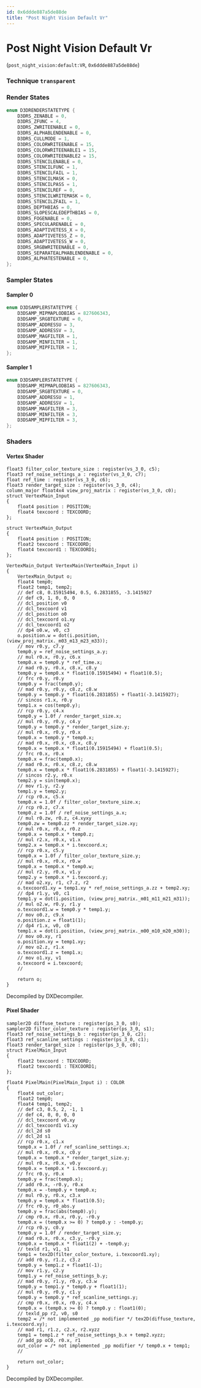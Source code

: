 ```yaml
---
id: 0x6ddde887a5de88de
title: "Post Night Vision Default Vr"
---
```


# Post Night Vision Default Vr
(`post_night_vision:default:VR`, `0x6ddde887a5de88de`)

### Technique `transparent`
### Render States
```cpp
enum D3DRENDERSTATETYPE {
	D3DRS_ZENABLE = 0,
	D3DRS_ZFUNC = 4,
	D3DRS_ZWRITEENABLE = 0,
	D3DRS_ALPHABLENDENABLE = 0,
	D3DRS_CULLMODE = 1,
	D3DRS_COLORWRITEENABLE = 15,
	D3DRS_COLORWRITEENABLE1 = 15,
	D3DRS_COLORWRITEENABLE2 = 15,
	D3DRS_STENCILENABLE = 0,
	D3DRS_STENCILFUNC = 1,
	D3DRS_STENCILFAIL = 1,
	D3DRS_STENCILMASK = 0,
	D3DRS_STENCILPASS = 1,
	D3DRS_STENCILREF = 0,
	D3DRS_STENCILWRITEMASK = 0,
	D3DRS_STENCILZFAIL = 1,
	D3DRS_DEPTHBIAS = 0,
	D3DRS_SLOPESCALEDEPTHBIAS = 0,
	D3DRS_FOGENABLE = 0,
	D3DRS_SPECULARENABLE = 0,
	D3DRS_ADAPTIVETESS_X = 0,
	D3DRS_ADAPTIVETESS_Z = 0,
	D3DRS_ADAPTIVETESS_W = 0,
	D3DRS_SRGBWRITEENABLE = 0,
	D3DRS_SEPARATEALPHABLENDENABLE = 0,
	D3DRS_ALPHATESTENABLE = 0,
};
```
### Sampler States
#### Sampler 0
```cpp
enum D3DSAMPLERSTATETYPE {
	D3DSAMP_MIPMAPLODBIAS = 827606343,
	D3DSAMP_SRGBTEXTURE = 0,
	D3DSAMP_ADDRESSU = 3,
	D3DSAMP_ADDRESSV = 3,
	D3DSAMP_MAGFILTER = 1,
	D3DSAMP_MINFILTER = 1,
	D3DSAMP_MIPFILTER = 1,
};
```
#### Sampler 1
```cpp
enum D3DSAMPLERSTATETYPE {
	D3DSAMP_MIPMAPLODBIAS = 827606343,
	D3DSAMP_SRGBTEXTURE = 0,
	D3DSAMP_ADDRESSU = 1,
	D3DSAMP_ADDRESSV = 1,
	D3DSAMP_MAGFILTER = 3,
	D3DSAMP_MINFILTER = 3,
	D3DSAMP_MIPFILTER = 3,
};
```
### Shaders
#### Vertex Shader
```hlsl
float3 filter_color_texture_size : register(vs_3_0, c5);
float3 ref_noise_settings_a : register(vs_3_0, c7);
float ref_time : register(vs_3_0, c6);
float3 render_target_size : register(vs_3_0, c4);
column_major float4x4 view_proj_matrix : register(vs_3_0, c0);
struct VertexMain_Input
{
    float4 position : POSITION;
    float4 texcoord : TEXCOORD;
};

struct VertexMain_Output
{
    float4 position : POSITION;
    float2 texcoord : TEXCOORD;
    float4 texcoord1 : TEXCOORD1;
};

VertexMain_Output VertexMain(VertexMain_Input i)
{
    VertexMain_Output o;
    float4 temp0;
    float2 temp1, temp2;
    // def c8, 0.15915494, 0.5, 6.2831855, -3.1415927
    // def c9, 1, 0, 0, 0
    // dcl_position v0
    // dcl_texcoord v1
    // dcl_position o0
    // dcl_texcoord o1.xy
    // dcl_texcoord1 o2
    // dp4 o0.w, v0, c3
    o.position.w = dot(i.position, (view_proj_matrix._m03_m13_m23_m33));
    // mov r0.y, c7.y
    temp0.y = ref_noise_settings_a.y;
    // mul r0.x, r0.y, c6.x
    temp0.x = temp0.y * ref_time.x;
    // mad r0.y, r0.x, c8.x, c8.y
    temp0.y = temp0.x * float1(0.15915494) + float1(0.5);
    // frc r0.y, r0.y
    temp0.y = frac(temp0.y);
    // mad r0.y, r0.y, c8.z, c8.w
    temp0.y = temp0.y * float1(6.2831855) + float1(-3.1415927);
    // sincos r1.x, r0.y
    temp1.x = cos(temp0.y);
    // rcp r0.y, c4.x
    temp0.y = 1.0f / render_target_size.x;
    // mul r0.y, r0.y, c4.y
    temp0.y = temp0.y * render_target_size.y;
    // mul r0.x, r0.y, r0.x
    temp0.x = temp0.y * temp0.x;
    // mad r0.x, r0.x, c8.x, c8.y
    temp0.x = temp0.x * float1(0.15915494) + float1(0.5);
    // frc r0.x, r0.x
    temp0.x = frac(temp0.x);
    // mad r0.x, r0.x, c8.z, c8.w
    temp0.x = temp0.x * float1(6.2831855) + float1(-3.1415927);
    // sincos r2.y, r0.x
    temp2.y = sin(temp0.x);
    // mov r1.y, r2.y
    temp1.y = temp2.y;
    // rcp r0.x, c5.x
    temp0.x = 1.0f / filter_color_texture_size.x;
    // rcp r0.z, c7.x
    temp0.z = 1.0f / ref_noise_settings_a.x;
    // mul r0.zw, r0.z, c4.xyxy
    temp0.zw = temp0.zz * render_target_size.xy;
    // mul r0.x, r0.x, r0.z
    temp0.x = temp0.x * temp0.z;
    // mul r2.x, r0.x, v1.x
    temp2.x = temp0.x * i.texcoord.x;
    // rcp r0.x, c5.y
    temp0.x = 1.0f / filter_color_texture_size.y;
    // mul r0.x, r0.x, r0.w
    temp0.x = temp0.x * temp0.w;
    // mul r2.y, r0.x, v1.y
    temp2.y = temp0.x * i.texcoord.y;
    // mad o2.xy, r1, c7.z, r2
    o.texcoord1.xy = temp1.xy * ref_noise_settings_a.zz + temp2.xy;
    // dp4 r1.y, v0, c1
    temp1.y = dot(i.position, (view_proj_matrix._m01_m11_m21_m31));
    // mul o2.w, r0.y, r1.y
    o.texcoord1.w = temp0.y * temp1.y;
    // mov o0.z, c9.x
    o.position.z = float1(1);
    // dp4 r1.x, v0, c0
    temp1.x = dot(i.position, (view_proj_matrix._m00_m10_m20_m30));
    // mov o0.xy, r1
    o.position.xy = temp1.xy;
    // mov o2.z, r1.x
    o.texcoord1.z = temp1.x;
    // mov o1.xy, v1
    o.texcoord = i.texcoord;
    // 

    return o;
}
```
Decompiled by DXDecompiler.
#### Pixel Shader
```hlsl
sampler2D diffuse_texture : register(ps_3_0, s0);
sampler2D filter_color_texture : register(ps_3_0, s1);
float3 ref_noise_settings_b : register(ps_3_0, c2);
float3 ref_scanline_settings : register(ps_3_0, c1);
float3 render_target_size : register(ps_3_0, c0);
struct PixelMain_Input
{
    float2 texcoord : TEXCOORD;
    float2 texcoord1 : TEXCOORD1;
};

float4 PixelMain(PixelMain_Input i) : COLOR
{
    float4 out_color;
    float2 temp0;
    float4 temp1, temp2;
    // def c3, 0.5, 2, -1, 1
    // def c4, 0, 0, 0, 0
    // dcl_texcoord v0.xy
    // dcl_texcoord1 v1.xy
    // dcl_2d s0
    // dcl_2d s1
    // rcp r0.x, c1.x
    temp0.x = 1.0f / ref_scanline_settings.x;
    // mul r0.x, r0.x, c0.y
    temp0.x = temp0.x * render_target_size.y;
    // mul r0.x, r0.x, v0.y
    temp0.x = temp0.x * i.texcoord.y;
    // frc r0.y, r0.x
    temp0.y = frac(temp0.x);
    // add r0.x, -r0.y, r0.x
    temp0.x = -temp0.y + temp0.x;
    // mul r0.y, r0.x, c3.x
    temp0.y = temp0.x * float1(0.5);
    // frc r0.y, r0_abs.y
    temp0.y = frac(abs(temp0).y);
    // cmp r0.x, r0.x, r0.y, -r0.y
    temp0.x = (temp0.x >= 0) ? temp0.y : -temp0.y;
    // rcp r0.y, c0.y
    temp0.y = 1.0f / render_target_size.y;
    // mad r0.x, r0.x, c3.y, -r0.y
    temp0.x = temp0.x * float1(2) + -temp0.y;
    // texld r1, v1, s1
    temp1 = tex2D(filter_color_texture, i.texcoord1.xy);
    // add r0.y, r1.z, c3.z
    temp0.y = temp1.z + float1(-1);
    // mov r1.y, c2.y
    temp1.y = ref_noise_settings_b.y;
    // mad r0.y, r1.y, r0.y, c3.w
    temp0.y = temp1.y * temp0.y + float1(1);
    // mul r0.y, r0.y, c1.y
    temp0.y = temp0.y * ref_scanline_settings.y;
    // cmp r0.x, r0.x, r0.y, c4.x
    temp0.x = (temp0.x >= 0) ? temp0.y : float1(0);
    // texld_pp r2, v0, s0
    temp2 = /* not implemented _pp modifier */ tex2D(diffuse_texture, i.texcoord.xy);
    // mad r1, r1.z, c2.x, r2.xyzz
    temp1 = temp1.z * ref_noise_settings_b.x + temp2.xyzz;
    // add_pp oC0, r0.x, r1
    out_color = /* not implemented _pp modifier */ temp0.x + temp1;
    // 

    return out_color;
}
```
Decompiled by DXDecompiler.
